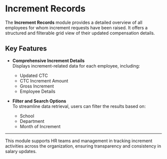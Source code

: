 # Increment Records

The **Increment Records** module provides a detailed overview of all employees for whom increment requests have been raised. It offers a structured and filterable grid view of their updated compensation details.

## Key Features

- **Comprehensive Increment Details**  
  Displays increment-related data for each employee, including:
  - Updated CTC
  - CTC Increment Amount
  - Gross Increment
  - Employee Details

- **Filter and Search Options**  
  To streamline data retrieval, users can filter the results based on:
  - School
  - Department
  - Month of Increment

---

This module supports HR teams and management in tracking increment activities across the organization, ensuring transparency and consistency in salary updates.
